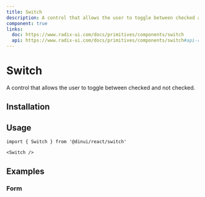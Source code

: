 ```yaml
---
title: Switch
description: A control that allows the user to toggle between checked and not checked.
component: true
links:
  doc: https://www.radix-ui.com/docs/primitives/components/switch
  api: https://www.radix-ui.com/docs/primitives/components/switch#api-reference
---
```


# Switch

A control that allows the user to toggle between checked and not checked.


<Example path="ui/switch-demo" />

## Installation


<ComponentInstallationGuide path="ui/switch" />

## Usage

```tsx
import { Switch } from '@dinui/react/switch'
```

```tsx
<Switch />
```

## Examples

### Form

<Example path="ui/switch-form" />
